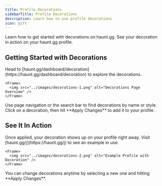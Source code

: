 ```yaml
---
title: Profile Decorations  
sidebarTitle: Profile Decorations  
description: Learn how to use profile decorations  
icon: gift  
---
```


<div className="mobile-only">
<Card title="Getting Started" icon="circle-1" href="../customization/decorations#getting-started-with-decorations" horizontal>
Learn how to get started with decorations on haunt.gg.
</Card>

<Card title="See It In Action" icon="circle-2" href="../customization/badges#badges" horizontal>
See your decoration in action on your haunt.gg profile.
</Card>
</div>

## Getting Started with Decorations

<Steps>
  <Step title="Open the Decorations Page">
    Head to [haunt.gg/dashboard/decoration](https://haunt.gg/dashboard/decoration) to explore the decorations.

    <Frame>
      <img src="../images/decorations-1.png" alt="Decorations Page Overview" />
    </Frame>
  </Step>
  <Step title="Browse or Search">
    Use page navigation or the search bar to find decorations by name or style.
  </Step>
  <Step title="Apply It">
    Click on a decoration, then hit **Apply Changes** to add it to your profile.
  </Step>
</Steps>

## See It In Action

<Steps>
  <Step title="Preview Your Profile">
    Once applied, your decoration shows up on your profile right away.  
    Visit [haunt.gg/j](https://haunt.gg/j) to see an example in use.

    <Frame>
      <img src="../images/decorations-2.png" alt="Example Profile with Decoration" />
    </Frame>
  </Step>
  <Step title="Swap Anytime">
    You can change decorations anytime by selecting a new one and hitting **Apply Changes**.
  </Step>
</Steps>
